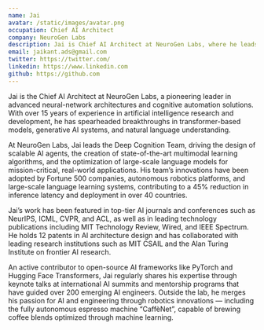 ```yaml
---
name: Jai
avatar: /static/images/avatar.png
occupation: Chief AI Architect
company: NeuroGen Labs
description: Jai is Chief AI Architect at NeuroGen Labs, where he leads the Deep Cognition Team in developing scalable AI agents, multimodal learning algorithms, and optimized large language models deployed in 40+ countries. With 15 years of experience, 12 patents, and research featured at NeurIPS, ICML, and in MIT Technology Review, he bridges cutting-edge AI innovation with real-world impact.
email: jaikant.ads@gmail.com
twitter: https://twitter.com/
linkedin: https://www.linkedin.com
github: https://github.com
---
```


Jai is the Chief AI Architect at NeuroGen Labs, a pioneering leader in advanced neural-network architectures and cognitive automation solutions. With over 15 years of experience in artificial intelligence research and development, he has spearheaded breakthroughs in transformer-based models, generative AI systems, and natural language understanding.

At NeuroGen Labs, Jai leads the Deep Cognition Team, driving the design of scalable AI agents, the creation of state-of-the-art multimodal learning algorithms, and the optimization of large-scale language models for mission-critical, real-world applications. His team’s innovations have been adopted by Fortune 500 companies, autonomous robotics platforms, and large-scale language learning systems, contributing to a 45% reduction in inference latency and deployment in over 40 countries.

Jai’s work has been featured in top-tier AI journals and conferences such as NeurIPS, ICML, CVPR, and ACL, as well as in leading technology publications including MIT Technology Review, Wired, and IEEE Spectrum. He holds 12 patents in AI architecture design and has collaborated with leading research institutions such as MIT CSAIL and the Alan Turing Institute on frontier AI research.

An active contributor to open-source AI frameworks like PyTorch and Hugging Face Transformers, Jai regularly shares his expertise through keynote talks at international AI summits and mentorship programs that have guided over 200 emerging AI engineers. Outside the lab, he merges his passion for AI and engineering through robotics innovations — including the fully autonomous espresso machine “CaffèNet”, capable of brewing coffee blends optimized through machine learning.
